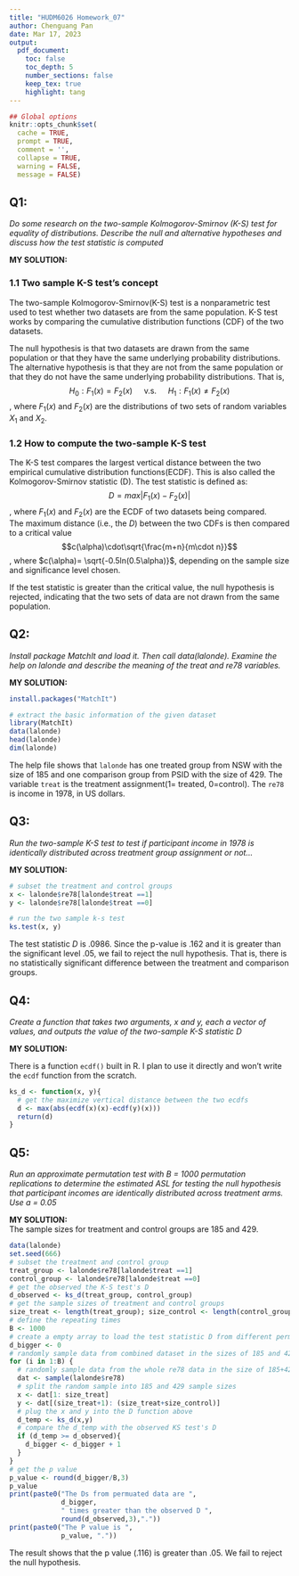 ```yaml
---
title: "HUDM6026 Homework_07"
author: Chenguang Pan
date: Mar 17, 2023
output:
  pdf_document:
    toc: false
    toc_depth: 5
    number_sections: false
    keep_tex: true
    highlight: tang
---
```


```r
## Global options
knitr::opts_chunk$set(
  cache = TRUE,
  prompt = TRUE,
  comment = '',
  collapse = TRUE,
  warning = FALSE,
  message = FALSE)
```   

## Q1:
*Do some research on the two-sample Kolmogorov-Smirnov (K-S) test for equality of distributions. Describe the null and alternative hypotheses and discuss how the test statistic is computed*  
  
  
**MY SOLUTION:**  

### 1.1 Two sample K-S test's concept

The two-sample Kolmogorov-Smirnov(K-S) test is a nonparametric test used to test whether two datasets are from the same population. K-S test works by comparing the cumulative distribution functions (CDF) of the two datasets.

The null hypothesis is that two datasets are drawn from the same population or that they have the same underlying probability distributions. The alternative hypothesis is that they are not from the same population or that they do not have the same underlying probability distributions. That is, $$H_0: F_1(x)=F_2(x) \quad\text{ v.s. }\quad H_1: F_1(x)\neq F_2(x)$$, where $F_1(x)$ and $F_2(x)$ are the distributions of two sets of random variables $X_1$ and $X_2$.  

### 1.2 How to compute the two-sample K-S test  
The K-S test compares the largest vertical distance between the two empirical cumulative distribution functions(ECDF). This is also called the Kolmogorov-Smirnov statistic (D). The test statistic is defined as: $$D=max|F_1(x)-F_2(x)|$$, where $F_1(x)$ and $F_2(x)$ are the ECDF of two datasets being compared.   
The maximum distance (i.e., the $D$) between the two CDFs is then compared to a critical value $$c(\alpha)\cdot\sqrt{\frac{m+n}{m\cdot n}}$$, where $c(\alpha)= \sqrt{-0.5ln(0.5\alpha)}$, depending on the sample size and significance level chosen.



If the test statistic is greater than the critical value, the null hypothesis is rejected, indicating that the two sets of data are not drawn from the same population.  

## Q2:
*Install package MatchIt and load it. Then call data(lalonde). Examine the help on lalonde and describe the meaning of the treat and re78 variables.*  
  
  
**MY SOLUTION:**  
```r
install.packages("MatchIt")
```  
```r
# extract the basic information of the given dataset
library(MatchIt)
data(lalonde)
head(lalonde)
dim(lalonde)
```  
The help file shows that `lalonde` has one treated group from NSW with the size of 185 and one comparison group from PSID with the size of 429. The variable `treat` is the treatment assignment(1= treated, 0=control). The `re78` is income in 1978, in US dollars.  

## Q3:
*Run the two-sample K-S test to test if participant income in 1978 is identically distributed across treatment group assignment or not...*  
  
  
**MY SOLUTION:**  

```r
# subset the treatment and control groups
x <- lalonde$re78[lalonde$treat ==1]
y <- lalonde$re78[lalonde$treat ==0]

# run the two sample k-s test
ks.test(x, y)
```   
The test statistic $D$ is .0986. Since the p-value is .162 and it is greater than the significant level .05, we fail to reject the null hypothesis. That is, there is no statistically significant difference between the treatment and comparison groups.  

## Q4:
*Create a function that takes two arguments, x and y, each a vector of values, and outputs the value of the two-sample K-S statistic D*  
  
**MY SOLUTION:**   

There is a function `ecdf()` built in R. I plan to use it directly and won't write the `ecdf` function from the scratch.
```r
ks_d <- function(x, y){
  # get the maximize vertical distance between the two ecdfs
  d <- max(abs(ecdf(x)(x)-ecdf(y)(x)))
  return(d)
}
```  

## Q5:
*Run an approximate permutation test with B = 1000 permutation replications to determine the estimated ASL for testing the null hypothesis that participant incomes are identically distributed across treatment arms. Use a = 0.05*  
  
**MY SOLUTION:**   
The sample sizes for treatment and control groups are 185 and 429.
```r
data(lalonde)
set.seed(666)
# subset the treatment and control group
treat_group <- lalonde$re78[lalonde$treat ==1]
control_group <- lalonde$re78[lalonde$treat ==0]
# get the observed the K-S test's D
d_observed <- ks_d(treat_group, control_group)
# get the sample sizes of treatment and control groups
size_treat <- length(treat_group); size_control <- length(control_group)
# define the repeating times
B <- 1000
# create a empty array to load the test statistic D from different permutations
d_bigger <- 0
# randomly sample data from combined dataset in the sizes of 185 and 429
for (i in 1:B) {
  # randomly sample data from the whole re78 data in the size of 185+429
  dat <- sample(lalonde$re78)
  # split the random sample into 185 and 429 sample sizes
  x <- dat[1: size_treat]
  y <- dat[(size_treat+1): (size_treat+size_control)]
  # plug the x and y into the D function above
  d_temp <- ks_d(x,y)
  # compare the d_temp with the observed KS test's D
  if (d_temp >= d_observed){
    d_bigger <- d_bigger + 1
  }
}
# get the p value
p_value <- round(d_bigger/B,3)
p_value
print(paste0("The Ds from permuated data are ", 
             d_bigger, 
             " times greater than the observed D ",
             round(d_observed,3),"."))
print(paste0("The P value is ", 
             p_value, "."))
```   
The result shows that the p value (.116) is greater than .05. We fail to reject the null hypothesis.



